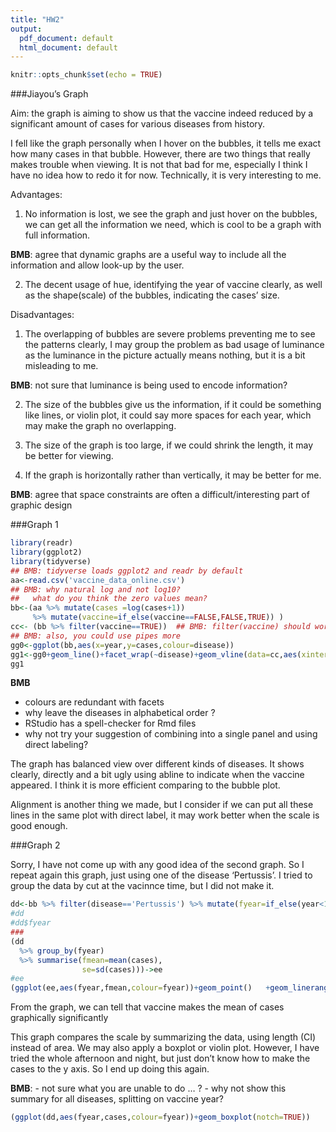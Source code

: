 ```yaml
---
title: "HW2"
output:
  pdf_document: default
  html_document: default
---
```


```r
knitr::opts_chunk$set(echo = TRUE)
```
###Jiayou's Graph 

Aim: the graph is aiming to show us that the vaccine indeed reduced by a significant amount of cases for various diseases from history.

I fell like the graph personally when I hover on the bubbles, it tells me exact how many cases in that bubble. However, there are two things that really makes trouble when viewing. It is not that bad for me, especially I think I have no idea how to redo it for now. Technically, it is very interesting to me.

Advantages: 

1. No information is lost, we see the graph and just hover on the bubbles, we can get all the information we need, which is cool to be a graph with full information.

**BMB**: agree that dynamic graphs are a useful way to include all the information and allow look-up by the user.

2. The decent usage of hue, identifying the year of vaccine clearly, as well as the shape(scale) of the bubbles, indicating the cases' size.

Disadvantages: 

1. The overlapping of bubbles are severe problems preventing me to see the patterns clearly, I may group the problem as bad usage of luminance as the luminance in the picture actually means nothing, but it is a bit misleading to me.

**BMB**: not sure that luminance is being used to encode information?

2. The size of the bubbles give us the information, if it could be something like lines, or violin plot, it could say more spaces for each year, which may make the graph no overlapping.

3. The size of the graph is too large, if we could shrink the length, it may be better for viewing.

4. If the graph is horizontally rather than vertically, it may be better for me.

**BMB**: agree that space constraints are often a difficult/interesting part of graphic design

###Graph 1
```r
library(readr)
library(ggplot2)
library(tidyverse)
## BMB: tidyverse loads ggplot2 and readr by default
aa<-read.csv('vaccine_data_online.csv')
## BMB: why natural log and not log10?
##   what do you think the zero values mean?
bb<-(aa %>% mutate(cases =log(cases+1))
     %>% mutate(vaccine=if_else(vaccine==FALSE,FALSE,TRUE)) )
cc<- (bb %>% filter(vaccine==TRUE))  ## BMB: filter(vaccine) should work
## BMB: also, you could use pipes more
gg0<-ggplot(bb,aes(x=year,y=cases,colour=disease))
gg1<-gg0+geom_line()+facet_wrap(~disease)+geom_vline(data=cc,aes(xintercept = year))
gg1
```

**BMB**

- colours are redundant with facets
- why leave the diseases in alphabetical order ?
- RStudio has a spell-checker for Rmd files
- why not try your suggestion of combining into a single panel and using
direct labeling?

The graph has balanced view over different kinds of diseases. It shows clearly, directly and a bit ugly using abline to indicate when the vaccine appeared. I think it is more efficient comparing to the bubble plot.

Alignment is another thing we made, but I consider if we can put all these lines in the same plot with direct label, it may work better when the scale is good enough.




###Graph 2

Sorry, I have not come up with any good idea of the second graph. So I repeat again this graph, just using one of the disease 'Pertussis'. I tried to group the data by cut at the vacinnce time, but I did not make it.
```r
dd<-bb %>% filter(disease=='Pertussis') %>% mutate(fyear=if_else(year<1949,'V','NV'))
#dd
#dd$fyear
###
(dd
  %>% group_by(fyear)
  %>% summarise(fmean=mean(cases),
                se=sd(cases)))->ee
#ee
(ggplot(ee,aes(fyear,fmean,colour=fyear))+geom_point()   +geom_linerange(aes(ymin=fmean-se,ymax=fmean+se)))

```

From the graph, we can tell that vaccine makes the mean of cases graphically significantly

This graph compares the scale by summarizing the data, using length (CI) instead of area. We may also apply a boxplot or violin plot. However, I have tried the whole afternoon and night, but just don't know how to make the cases to the y axis. So I end up doing this again.

**BMB**:
- not sure what you are unable to do ... ?
- why not show this summary for all diseases, splitting on vaccine year?

```r
(ggplot(dd,aes(fyear,cases,colour=fyear))+geom_boxplot(notch=TRUE))
```
